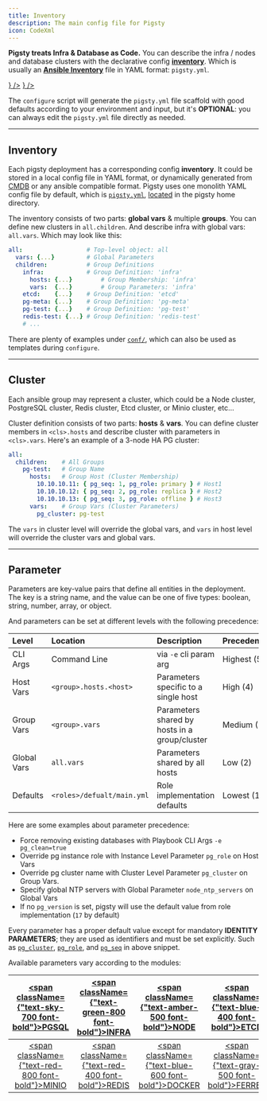```yaml
---
title: Inventory
description: The main config file for Pigsty
icon: CodeXml
---
```


**Pigsty treats Infra & Database as Code.** You can describe the infra / nodes and database clusters with the declarative config [**inventory**](#inventory).
Which is usually an [**Ansible Inventory**](https://docs.ansible.com/ansible/latest/inventory_guide/intro_inventory.html) file in YAML format: `pigsty.yml`.


<Files>
    <Folder name="pigsty" defaultOpen>
        <a href={"https://github.com/pgsty/pigsty/blob/main/configure"}><File name="configure"  icon={<CpuIcon className="text-orange-400" />} /></a>
        <a href={"https://github.com/pgsty/pigsty/blob/main/pigsty.yml"}><File name="pigsty.yml" icon={<FileCode className="text-blue-500" />} /></a>
    </Folder>
</Files>

The `configure` script will generate the `pigsty.yml` file scaffold with good defaults according to your environment and input,
but it's **OPTIONAL**: you can always edit the `pigsty.yml` file directly as needed.


------

## Inventory

Each pigsty deployment has a corresponding config **inventory**.
It could be stored in a local config file in YAML format, or dynamically generated from [CMDB](https://docs.ansible.com/ansible/2.9/user_guide/intro_dynamic_inventory.html) or any ansible compatible format.
Pigsty uses one monolith YAML config file by default, which is [`pigsty.yml`](https://github.com/pgsty/pigsty/blob/main/pigsty.yml), [located](https://github.com/pgsty/pigsty/blob/main/ansible.cfg#L3) in the pigsty home directory.

The inventory consists of two parts: **global vars**  & multiple **groups**. You can define new clusters in `all.children`.
And describe infra with global vars: `all.vars`. Which may look like this:

```yaml
all:                  # Top-level object: all
  vars: {...}         # Global Parameters
  children:           # Group Definitions
    infra:            # Group Definition: 'infra'
      hosts: {...}        # Group Membership: 'infra'
      vars:  {...}        # Group Parameters: 'infra'
    etcd:    {...}    # Group Definition: 'etcd'
    pg-meta: {...}    # Group Definition: 'pg-meta'
    pg-test: {...}    # Group Definition: 'pg-test'
    redis-test: {...} # Group Definition: 'redis-test'
    # ...
```

There are plenty of examples under [`conf/`](https://github.com/pgsty/pigsty/blob/main/conf/README.md), which can also be used as templates during `configure`.

------

## Cluster

Each ansible group may represent a cluster, which could be a Node cluster, PostgreSQL cluster, Redis cluster, Etcd cluster, or Minio cluster, etc…

Cluster definition consists of two parts: **hosts** & **vars**.
You can define cluster members in `<cls>.hosts` and describe cluster with parameters in `<cls>.vars`.
Here's an example of a 3-node HA PG cluster:

```yaml
all:
  children:    # All Groups
    pg-test:   # Group Name
      hosts:   # Group Host (Cluster Membership)
        10.10.10.11: { pg_seq: 1, pg_role: primary } # Host1
        10.10.10.12: { pg_seq: 2, pg_role: replica } # Host2
        10.10.10.13: { pg_seq: 3, pg_role: offline } # Host3
      vars:    # Group Vars (Cluster Parameters)
        pg_cluster: pg-test
```

The `vars` in cluster level will override the global vars, and `vars` in host level will override the cluster vars and global vars.



------

## Parameter

Parameters are key-value pairs that define all entities in the deployment.
The key is a string name, and the value can be one of five types: boolean, string, number, array, or object.

And parameters can be set at different levels with the following precedence:

| Level       | Location                   | Description                                   | Precedence  |
|:------------|:---------------------------|:----------------------------------------------|:------------|
| CLI Args    | Command Line               | via `-e` cli param arg                        | Highest (5) |
| Host Vars   | `<group>.hosts.<host>`     | Parameters specific to a single host          | High (4)    |
| Group Vars  | `<group>.vars`             | Parameters shared by hosts in a group/cluster | Medium (3)  |
| Global Vars | `all.vars`                 | Parameters shared by all hosts                | Low (2)     |
| Defaults    | `<roles>/defualt/main.yml` | Role implementation defaults                  | Lowest (1)  |

Here are some examples about parameter precedence:

- Force removing existing databases with Playbook CLI Args `-e pg_clean=true`
- Override pg instance role with Instance Level Parameter `pg_role` on Host Vars
- Override pg cluster name with Cluster Level Parameter `pg_cluster` on Group Vars.
- Specify global NTP servers with Global Parameter `node_ntp_servers` on Global Vars
- If no `pg_version` is set, pigsty will use the default value from role implementation (`17` by default)


Every parameter has a proper default value except for mandatory **IDENTITY PARAMETERS**; they are used as identifiers and must be set explicitly.
Such as [`pg_cluster`](https://pigsty.io/docs/pgsql/param/#pg_cluster), [`pg_role`](https://pigsty.io/docs/pgsql/param/#pg_role), and [`pg_seq`](https://pigsty.io/docs/pgsql/param/#pg_seq) in above snippet.


Available parameters vary according to the modules:

| [<span className={"text-sky-700 font-bold"}>PGSQL</span>](/docs/pgsql/config) | [<span className={"text-green-800 font-bold"}>INFRA</span>](/docs/infra/config) |  [<span className={"text-amber-500 font-bold"}>NODE</span>](/docs/node/config)   |   [<span className={"text-blue-400 font-bold"}>ETCD</span>](/docs/etcd/config)   |
|:-----------------------------------------------------------------------------:|:-------------------------------------------------------------------------------:|:--------------------------------------------------------------------------------:|:--------------------------------------------------------------------------------:|
| [<span className={"text-red-800 font-bold"}>MINIO</span>](/docs/minio/config) |  [<span className={"text-red-400 font-bold"}>REDIS</span>](/docs/redis/config)  | [<span className={"text-blue-600 font-bold"}>DOCKER</span>](/docs/docker/config) | [<span className={"text-gray-500 font-bold"}>FERRET</span>](/docs/ferret/config) |


